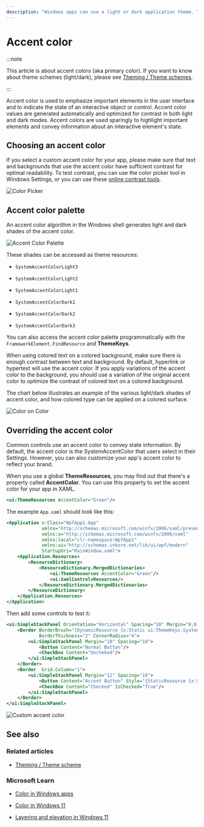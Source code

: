 ---
description: "Windows apps can use a light or dark application theme. The theme affects the colors of the app's background, text, icons, and common controls."
---

# Accent color

:::note

This article is about accent colors (aka primary color). If you want to know about theme schemes (light/dark), please see [Theming / Theme schemes](./theme-schemes).

:::

Accent color is used to emphasize important elements in the user interface and to indicate the state of an interactive object or control. Accent color values are generated automatically and optimized for contrast in both light and dark modes. Accent colors are used sparingly to highlight important elements and convey information about an interactive element's state.

## Choosing an accent color

If you select a custom accent color for your app, please make sure that text and backgrounds that use the accent color have sufficient contrast for optimal readability. To test contrast, you can use the color picker tool in Windows Settings, or you can use these [online contrast tools](https://www.w3.org/TR/WCAG20-TECHS/G18.html#G18-resources).

![Color Picker](color-picker.svg)

## Accent color palette

An accent color algorithm in the Windows shell generates light and dark shades of the accent color.

![Accent Color Palette](accent-color-palette.svg)

These shades can be accessed as theme resources:

- `SystemAccentColorLight3`

- `SystemAccentColorLight2`

- `SystemAccentColorLight1`

- `SystemAccentColorDark1`

- `SystemAccentColorDark2`

- `SystemAccentColorDark3`

You can also access the accent color palette programmatically with the `FrameworkElement.FindResource` and **ThemeKeys**.

When using colored text on a colored background, make sure there is enough contrast between text and background. By default, hyperlink or hypertext will use the accent color. If you apply variations of the accent color to the background, you should use a variation of the original accent color to optimize the contrast of colored text on a colored background.

The chart below illustrates an example of the various light/dark shades of accent color, and how colored type can be applied on a colored surface.

![Color on Color](color-on-color.png)

## Overriding the accent color

Common controls use an accent color to convey state information. By default, the accent color is the SystemAccentColor that users select in their Settings. However, you can also customize your app's accent color to reflect your brand.

When you use a global **ThemeResources**, you may find out that there's a property called **AccentColor**. You can use this property to set the accent color for your app in XAML.

```xml
<ui:ThemeResources AccentColor="Green"/>
```

The example `App.xaml` should look like this:

```xml title="App.xaml"
<Application x:Class="WpfApp1.App"
             xmlns="http://schemas.microsoft.com/winfx/2006/xaml/presentation"
             xmlns:x="http://schemas.microsoft.com/winfx/2006/xaml"
             xmlns:local="clr-namespace:WpfApp1"
             xmlns:ui="http://schemas.inkore.net/lib/ui/wpf/modern"
             StartupUri="MainWindow.xaml">
    <Application.Resources>
        <ResourceDictionary>
            <ResourceDictionary.MergedDictionaries>
                <ui:ThemeResources AccentColor="Green"/>
                <ui:XamlControlsResources/>
            </ResourceDictionary.MergedDictionaries>
        </ResourceDictionary>
    </Application.Resources>
</Application>
```

Then add some controls to test it:

```xml
<ui:SimpleStackPanel Orientation="Horizontal" Spacing="10" Margin="0,0,5,0">
    <Border BorderBrush="{DynamicResource {x:Static ui:ThemeKeys.SystemControlBackgroundAccentBrushKey}}"
            BorderThickness="2" CornerRadius="4">
        <ui:SimpleStackPanel Margin="10" Spacing="10">
            <Button Content="Normal Button"/>
            <CheckBox Content="Uncheked"/>
        </ui:SimpleStackPanel>
    </Border>
    <Border  Grid.Column="1">
        <ui:SimpleStackPanel Margin="12" Spacing="10">
            <Button Content="Accent Button" Style="{StaticResource {x:Static ui:ThemeKeys.AccentButtonStyleKey}}"/>
            <CheckBox Content="Checked" IsChecked="True"/>
        </ui:SimpleStackPanel>
    </Border>
</ui:SimpleStackPanel>
```

![Custom accent color](custom-accent-color.png)

## See also

### Related articles

- [Theming / Theme scheme](./theme-schemes)

### Microsoft Learn

- [Color in Windows apps](https://learn.microsoft.com/en-us/windows/apps/design/style/color)

- [Color in Windows 11](https://learn.microsoft.com/en-us/windows/apps/design/signature-experiences/color)

- [Layering and elevation in Windows 11](https://learn.microsoft.com/en-us/windows/apps/design/signature-experiences/layering)

